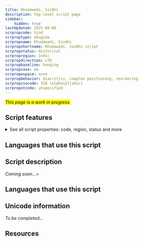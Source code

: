 ```yaml
---
title: Khudawadi, Sindhi
description: Top-level script page
sidebar:
    hidden: true
lastUpdated: 2025-08-08
scrpropcode: Sind
scrproptype: abugida
scrpropname: Khudawadi, Sindhi
scrpropshortname: Khudawadi, Sindhi script
scrpropstatus: Historical
scrpropregion: Indic
scrpropdirection: LTR
scrpropbaseline: hanging
scrpropcase: no
scrpropwspace: none
scrpropbehavior: diacritics, complex positioning, reordering
scrpropisocode: 318 (alphasyllabic)
scrpropotcode: unspecified
---
```


<span style='background-color:yellow'>_This page is a work in progress._</span>


## Script features

<details>
<summary> See all script properties: code, region, status and more</summary>
<ScriptInfo />
</details>

## Languages that use this script

<WsList script='Sind' wsMax='5' />

## Script description

_Coming soon..._>

## Languages that use this script

<WsList script='Sind' wsMax='5' />

## Unicode information

_To be completed..._

## Resources

<ScriptResources detailSummary='seemore' />

